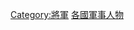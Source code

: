 {{Categories by country|nocat}}
{{Commonscat|Generals by country}}

[[Category:將軍|Category:將軍]]
[[Category:各國軍事人物|]]